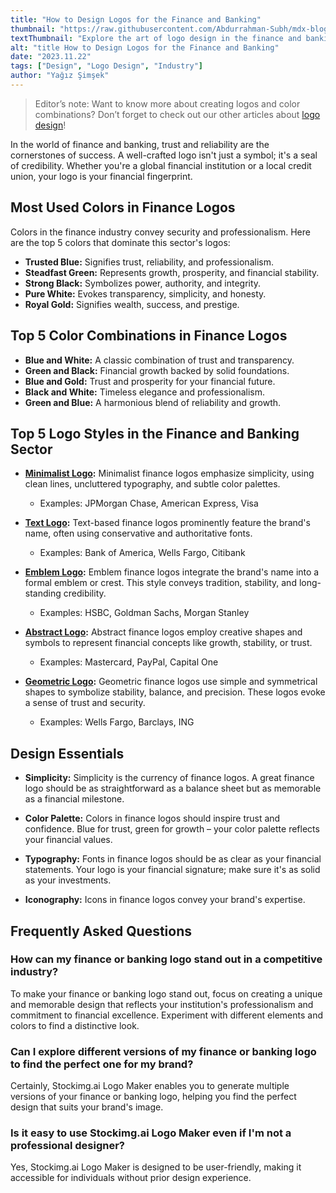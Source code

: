 ```yaml
---
title: "How to Design Logos for the Finance and Banking"
thumbnail: "https://raw.githubusercontent.com/Abdurrahman-Subh/mdx-blog/main/images/title-logo-finance.png"
textThumbnail: "Explore the art of logo design in the finance and banking industry. Discover the most used colors, top color combinations, logo styles, and design essentials for creating a credible and trustworthy financial logo."
alt: "title How to Design Logos for the Finance and Banking"
date: "2023.11.22"
tags: ["Design", "Logo Design", "Industry"]
author: "Yağız Şimşek"
---
```


<CustomImage
  src="https://raw.githubusercontent.com/Abdurrahman-Subh/mdx-blog/main/images/logo-finance.png"
  alt="title How to Design Logos for the Finance and Banking"
/>

> Editor’s note: Want to know more about creating logos and color combinations? Don’t forget to check out our other articles about [logo design](https://stockimg.ai/blog/logo-design)!

In the world of finance and banking, trust and reliability are the cornerstones of success. A well-crafted logo isn't just a symbol; it's a seal of credibility. Whether you're a global financial institution or a local credit union, your logo is your financial fingerprint.

## Most Used Colors in Finance Logos

Colors in the finance industry convey security and professionalism. Here are the top 5 colors that dominate this sector's logos:

- **Trusted Blue:** Signifies trust, reliability, and professionalism.
- **Steadfast Green:** Represents growth, prosperity, and financial stability.
- **Strong Black:** Symbolizes power, authority, and integrity.
- **Pure White:** Evokes transparency, simplicity, and honesty.
- **Royal Gold:** Signifies wealth, success, and prestige.

## Top 5 Color Combinations in Finance Logos

- **Blue and White:** A classic combination of trust and transparency.
- **Green and Black:** Financial growth backed by solid foundations.
- **Blue and Gold:** Trust and prosperity for your financial future.
- **Black and White:** Timeless elegance and professionalism.
- **Green and Blue:** A harmonious blend of reliability and growth.

## Top 5 Logo Styles in the Finance and Banking Sector

- **[Minimalist Logo](https://stockimg.ai/blog/design/how-to-design-minimalist-logos):** Minimalist finance logos emphasize simplicity, using clean lines, uncluttered typography, and subtle color palettes.
  - Examples: JPMorgan Chase, American Express, Visa

- **[Text Logo](https://stockimg.ai/blog/design/how-to-design-text-logos):** Text-based finance logos prominently feature the brand's name, often using conservative and authoritative fonts.
  - Examples: Bank of America, Wells Fargo, Citibank

- **[Emblem Logo](https://stockimg.ai/blog/design/how-to-design-emblem-logos):** Emblem finance logos integrate the brand's name into a formal emblem or crest. This style conveys tradition, stability, and long-standing credibility. 
  - Examples: HSBC, Goldman Sachs, Morgan Stanley

- **[Abstract Logo](https://stockimg.ai/blog/design/how-to-design-abstract-logos):** Abstract finance logos employ creative shapes and symbols to represent financial concepts like growth, stability, or trust. 
  - Examples: Mastercard, PayPal, Capital One

- **[Geometric Logo](https://stockimg.ai/blog/design/how-to-design-geometric-logos):** Geometric finance logos use simple and symmetrical shapes to symbolize stability, balance, and precision. These logos evoke a sense of trust and security. 
  - Examples: Wells Fargo, Barclays, ING

## Design Essentials

- **Simplicity:** Simplicity is the currency of finance logos. A great finance logo should be as straightforward as a balance sheet but as memorable as a financial milestone.

- **Color Palette:** Colors in finance logos should inspire trust and confidence. Blue for trust, green for growth – your color palette reflects your financial values.

- **Typography:** Fonts in finance logos should be as clear as your financial statements. Your logo is your financial signature; make sure it's as solid as your investments.

- **Iconography:** Icons in finance logos convey your brand's expertise.

## Frequently Asked Questions

### How can my finance or banking logo stand out in a competitive industry?
To make your finance or banking logo stand out, focus on creating a unique and memorable design that reflects your institution's professionalism and commitment to financial excellence. Experiment with different elements and colors to find a distinctive look.

### Can I explore different versions of my finance or banking logo to find the perfect one for my brand?
Certainly, Stockimg.ai Logo Maker enables you to generate multiple versions of your finance or banking logo, helping you find the perfect design that suits your brand's image.

### Is it easy to use Stockimg.ai Logo Maker even if I'm not a professional designer?
Yes, Stockimg.ai Logo Maker is designed to be user-friendly, making it accessible for individuals without prior design experience.